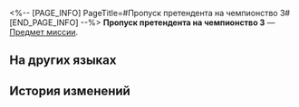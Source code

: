 <%-- [PAGE_INFO]
PageTitle=#Пропуск претендента на чемпионство 3#
[END_PAGE_INFO] --%>
{{Предмет Инфобокс
|id          = 140290
|Изображение = Предмет Пропуск претендента на чемпионство 3.png
|Тип         = Предмет миссии
|Инвентарь   = Миссии
|Редкость    = 3
|Эффект      = 
|Описание    = Один из трёх пропусков без которого не бросить вызов претенденту на чемпионство в победной зоне космической станции «Герта». С неохотного согласия Герты Ассоциация игр в «Эфирные войны» модифицировала станцию, разместив головоломки для игроков.
}}
'''Пропуск претендента на чемпионство 3''' — [[Предмет миссии]].

==На других языках==
{{На других языках
|en   = Championship Contender Pass 3
|zhs  = 三号冠军候补凭证
|zht  = 三號冠軍候補憑證
|ja   = チャンピオン候補パス・3号
|ko   = 우승 후보 허가증 3
|es   = Pase de aspirante al título n.º 3
|fr   = Pass du tournoi&nbsp;3
|ru   = Пропуск претендента на чемпионство 3
|th   = ใบรับรองผู้ท้าชิงตำแหน่งแชมป์ 3
|vi   = Chứng Nhận Ứng Cử Viên Vô Địch Số 3
|de   = Pass für Meisterschaftsanwärter Nr.&nbsp;3
|id   = Izin Akses Kandidat Juara 3
|pt   = CriptoChave do Campeonato 3
}}

==История изменений==
{{История изменений|3.5}}